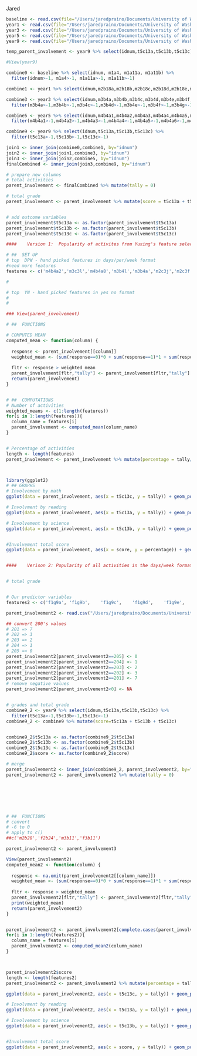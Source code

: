 Jared
```r
baseline <- read.csv(file="/Users/jaredpraino/Documents/University of Washington/Senior Year/INFO370/final_project/project-fragile-families/data/Baseline_Features.csv",header=TRUE,sep=",")
year1 <- read.csv(file="/Users/jaredpraino/Documents/University of Washington/Senior Year/INFO370/final_project/project-fragile-families/data/Year1_Features.csv", header=TRUE,sep=",")
year3 <- read.csv(file="/Users/jaredpraino/Documents/University of Washington/Senior Year/INFO370/final_project/project-fragile-families/data/Year3_Features.csv",header=TRUE,sep=",")
year5 <- read.csv(file="/Users/jaredpraino/Documents/University of Washington/Senior Year/INFO370/final_project/project-fragile-families/data/Year5_Features.csv",header=TRUE,sep=",")
year9 <- read.csv(file="/Users/jaredpraino/Documents/University of Washington/Senior Year/INFO370/final_project/project-fragile-families/data/Year9_Features.csv",header=TRUE,sep=",")
```



```r
temp_parent_involvement <- year9 %>% select(idnum,t5c13a,t5c13b,t5c13c) 

#View(year9)

combine0 <- baseline %>% select(idnum, m1a4, m1a11a, m1a11b) %>% 
  filter(idnum>-1, m1a4>-1, m1a11a>-1, m1a11b>-1)

combine1 <- year1 %>% select(idnum,m2b18a,m2b18b,m2b18c,m2b18d,m2b18e,m2b18f,m2b18g,m2b18h,m2c3a,m2c3b, m2c3c,m2c3d,m2c3e,m2c3f,m2c3h,m2c3i,m2c3j) %>%    filter(m2b18a>-1,m2b18b>-1,m2b18c>-1,m2b18d>-1,m2b18e>-1,m2b18f>-1,m2b18g>-1,m2b18h>-1,m2c3a>-1,m2c3b>-1, m2c3c>-1,m2c3d>-1,m2c3e>-1,m2c3f>-1,m2c3h>-1,m2c3i>-1,m2c3j>-1)

combine3 <- year3 %>% select(idnum,m3b4a,m3b4b,m3b4c,m3b4d,m3b4e,m3b4f,m3b4g,m3b4h,m3b4i,m3b4k,m3b4l,m3b5,m3c3a,m3c3b,m3c3c,m3c3d,m3c3e,m3c3f,m3c3g,m3c3h,m3c3i,m3c3j,m3c3k,m3c3l) %>% 
  filter(m3b4a>-1,m3b4b>-1,m3b4c>-1,m3b4d>-1,m3b4e>-1,m3b4f>-1,m3b4g>-1,m3b4h>-1,m3b4i>-1,m3b4k>-1,m3b4l>-1,m3b5>-1,m3c3a>-1,m3c3b>-1,m3c3c>-1,m3c3d>-1,m3c3e>-1,m3c3f>-1,m3c3g>-1,m3c3h>-1,m3c3i>-1,m3c3j>-1,m3c3k>-1,m3c3l>-1)

combine5 <- year5 %>% select(idnum,m4b4a1,m4b4a2,m4b4a3,m4b4a4,m4b4a5,m4b4a6,m4b4a7,m4b4a8) %>% 
  filter(m4b4a1>-1,m4b4a2>-1,m4b4a3>-1,m4b4a4>-1,m4b4a5>-1,m4b4a6>-1,m4b4a7>-1,m4b4a8>-1)

combine9 <- year9 %>% select(idnum,t5c13a,t5c13b,t5c13c) %>% 
  filter(t5c13a>-1,t5c13b>-1,t5c13c>-1)

join1 <- inner_join(combine0,combine1, by="idnum")
join2 <- inner_join(join1,combine3, by="idnum")
join3 <- inner_join(join2,combine5, by="idnum")
finalCombined <- inner_join(join3,combine9, by="idnum")

# prepare new columns
# total activities
parent_involvement <- finalCombined %>% mutate(tally = 0)

# total grade
parent_involvement <- parent_involvement %>% mutate(score = t5c13a + t5c13b + t5c13c)


# add outcome variables
parent_involvement$t5c13a <- as.factor(parent_involvement$t5c13a)
parent_involvement$t5c13b <- as.factor(parent_involvement$t5c13b)
parent_involvement$t5c13c <- as.factor(parent_involvement$t5c13c)
```


```r
####    Version 1:  Popularity of activites from Yuxing's feature selection

# ##  SET UP
# top  DPW - hand picked features in days/per/week format
#need more features
features <- c('m4b4a2','m3c3l','m4b4a8','m3b4l','m3b4a','m2c3j','m2c3f','m3c3g','m2c3e','m3b4d','m2c3a')

#

# top  YN - hand picked features in yes no format
#
# 

### View(parent_involvement)

# ##  FUNCTIONS

# COMPUTED MEAN
computed_mean <- function(column) {
  
  response <- parent_involvement[[column]]
  weighted_mean <- (sum(response==0)*0 + sum(response==1)*1 + sum(response==2)*2 + sum(response==3)*3 + sum(response==4)*4 +       sum(response==5)*5 + sum(response==6)*6 +sum(response==7)*7)/length(response)
  
  fltr <- response > weighted_mean
  parent_involvement[fltr,"tally"] <- parent_involvement[fltr,"tally"] + 1
  return(parent_involvement)
}


# ##  COMPUTATIONS
# Number of activities
weighted_means <- c(1:length(features))
for(i in 1:length(features)){
  column_name = features[i]
  parent_involvement <- computed_mean(column_name)
}


# Percentage of activities
length <- length(features)
parent_involvement <- parent_involvement %>% mutate(percentage = tally/11.0)



library(ggplot2)
# ## GRAPHS
# Involvement by math
ggplot(data = parent_involvement, aes(x = t5c13c, y = tally)) + geom_point() + geom_jitter(width = 0.2)

# Involvment by reading
ggplot(data = parent_involvement, aes(x = t5c13a, y = tally)) + geom_point() + geom_jitter(width = 0.2)

# Involvement by science
ggplot(data = parent_involvement, aes(x = t5c13b, y = tally)) + geom_point() + geom_jitter(width = 0.2)


#Involvement total score
ggplot(data = parent_involvement, aes(x = score, y = percentage)) + geom_point() + geom_jitter(width = 0.2)



```


```r
####    Verison 2: Popularity of all activities in the days/week format


# total grade


# Our predictor variables
features2 <- c('f1g9a',	'f1g9b',	'f1g9c',	'f1g9d',	'f1g9e',	'f1g9f',	'f1g9g',	'f1g9h',	'f1g9i',	'f1g9j',	'f1g9k',	'f1g9l','m2b18a',	'm2b18b',	'm2b18c',	'm2b18d',	'm2b18e',	'm2b18f',	'm2b18g',	'm2b18h','m2c3a','m3b4a',	'm3b4b',	'm3b4c',	'm3b4d',	'm3b4e',	'm3b4f',	'm3b4g',	'm3b4h',	'm3b4i',	'm3b4j',	'm3b4k',	'm3b4l',	'm3b4m','m3c3a','m3c3b',	'm3c3c',	'm3c3d',	'm3c3e',	'm3c3f',	'm3c3g',	'm3c3h',	'm3c3i',	'm3c3j',	'm3c3k',	'm3c3l',	'm3c3m','f3c3a',	'f3c3b',	'f3c3c',	'f3c3d',	'f3c3e',	'f3c3f',	'f3c3g',	'f3c3h',	'f3c3i',	'f3c3j',	'f3c3k',	'f3c3l',	'f3c3m','f3b4a',	'f3b4b',	'f3b4c',	'f3b4d',	'f3b4e',	'f3b4f',	'f3b4g',	'f3b4h',	'f3b4i',	'f3b4j',	'f3b4k',	'f3b4l',	'f3b4m','m4c3a',	'm4c3b',	'm4c3c',	'm4c3d',	'm4c3e',	'm4c3f','m4c3g',	'm4c3h','f4b4a1',	'f4b4a2',	'f4b4a3',	'f4b4a4',	'f4b4a5',	'f4b4a6',	'f4b4a7',	'f4b4a8',	'f4c3a',	'f4c3b',	'f4c3c',	'f4c3d',	'f4c3e',	'f4c3f',	'f4c3g',	'f4c3h','f2b36a',	'f2b36b',	'f2b36c',	'f2b36d',	'f2b36e',	'f2b36f',	'f2b36g',	'f2b36h',	'f2c3a',	'f2c3b',	'f2c3c',	'f2c3d',	'f2c3e',	'f2c3f',	'f2c3g',	'f2c3h',	'f2c3i',	'f2c3j','m2c3b',	'm2c3c',	'm2c3d',	'm2c3e',	'm2c3f',	'm2c3g',	'm2c3h',	'm2c3i',	'm2c3j')

parent_involvement2 <- read.csv("/Users/jaredpraino/Documents/University of Washington/Senior Year/INFO370/final_project/project-fragile-families/data/FeaturesSelected.csv")

## convert 200's values
# 201 => 7
# 202 => 3
# 203 => 2
# 204 => 1
# 205 => 0
parent_involvement2[parent_involvement2==205] <- 0
parent_involvement2[parent_involvement2==204] <- 1
parent_involvement2[parent_involvement2==203] <- 2
parent_involvement2[parent_involvement2==202] <- 3
parent_involvement2[parent_involvement2==201] <- 7
# remove negative values
parent_involvement2[parent_involvement2<0] <- NA


# grades and total grade
combine9_2 <- year9 %>% select(idnum,t5c13a,t5c13b,t5c13c) %>% 
  filter(t5c13a>-1,t5c13b>-1,t5c13c>-1)
combine9_2 <- combine9 %>% mutate(score=t5c13a + t5c13b + t5c13c)


combine9_2$t5c13a <- as.factor(combine9_2$t5c13a)
combine9_2$t5c13b <- as.factor(combine9_2$t5c13b)
combine9_2$t5c13c <- as.factor(combine9_2$t5c13c)
combine9_2$score <- as.factor(combine9_2$score)

# merge
parent_involvement2 <- inner_join(combine9_2, parent_involvement2, by="idnum")
parent_involvement2 <- parent_involvement2 %>% mutate(tally = 0)







# ##  FUNCTIONS
# convert 
# -6 to 0
# apply to c()
##c('m2b28','f2b24','m3b11','f3b11')

parent_involvement2 <- parent_involvement3

View(parent_involvement2)
computed_mean2 <- function(column) {
   
  response <- na.omit(parent_involvement2[[column_name]])
  weighted_mean <- (sum(response==0)*0 + sum(response==1)*1 + sum(response==2)*2 + sum(response==3)*3 + sum(response==4)*4 +       sum(response==5)*5 + sum(response==6)*6 +sum(response==7)*7)/length(response)
  
  fltr <- response > weighted_mean
  parent_involvement2[fltr,"tally"] <- parent_involvement2[fltr,"tally"] + 1
  print(weighted_mean)
  return(parent_involvement2)
}


parent_involvement2 <- parent_involvement2[complete.cases(parent_involvement2), ]
for(i in 1:length(features2)){
  column_name = features[i]
  parent_involvement2 <- computed_mean2(column_name)
}



parent_involvement2$score
length <- length(features2)
parent_involvement2 <- parent_involvement2 %>% mutate(percentage = tally/124.0)

ggplot(data = parent_involvement2, aes(x = t5c13c, y = tally)) + geom_point() + geom_jitter(width = 0.2) + geom_boxplot() +labs(title="Math Performance v Parent Activity Count", x="Performance in Math", y="# of Parent Activities") + scale_x_discrete(labels=c("Far Below Average","Below Average","Average","Above Average","Far Above Average"))

# Involvment by reading
ggplot(data = parent_involvement2, aes(x = t5c13a, y = tally)) + geom_point() + geom_jitter(width = 0.2) + geom_boxplot() +labs(title="Reading Performance v Parent Activity Count", x="Performance in Reading", y="# of Parent Activities")+  scale_x_discrete(labels=c("Far Below Average","Below Average","Average","Above Average","Far Above Average"))

# Involvement by science
ggplot(data = parent_involvement2, aes(x = t5c13b, y = tally)) + geom_point() + geom_jitter(width = 0.2) + geom_boxplot() +labs(title="Science Performance v Parent Activity Count", x="Performance in Science", y="# of Parent Activities")+ scale_x_discrete(labels=c("Far Below Average","Below Average","Average","Above Average","Far Above Average"))


#Involvement total score
ggplot(data = parent_involvement2, aes(x = score, y = tally)) + geom_point() + geom_jitter(width = 0.2) + geom_boxplot() +labs(title="Total Performance v Parent Activity Count", x="School Performance", y="# of Parent Activities")  + scale_x_discrete(labels=c("Far Below Average","","","Below Average","","","Average","","","Above Average","","","Far Above Average"))




```